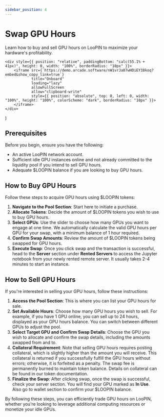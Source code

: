 ```yaml
---
sidebar_position: 4
---
```


# Swap GPU Hours

Learn how to buy and sell GPU hours on LooPIN to maximize your hardware's profitability.

    <div style={{ position: "relative", paddingBottom: "calc(55.1% + 41px)", height: 0, width: "100%", borderRadius: "10px" }}>
        <iframe src={`https://demo.arcade.software/nW1vrJa07wHDiEY38koq?embed&show_copy_link=true`}
                title="Onboard"
                loading="lazy"
                allowFullScreen
                allow="clipboard-write"
                style={{ position: "absolute", top: 0, left: 0, width: "100%", height: "100%", colorScheme: "dark", borderRadius: "10px" }}>
        </iframe>
    </div>
)

<Arcade/>

## Prerequisites

Before you begin, ensure you have the following:
- An active LooPIN network account.
- Sufficient idle GPU instances online and not already committed to the liquidity pool if you intend to sell GPU hours.
- Adequate $LOOPIN balance if you are looking to buy GPU hours.

## How to Buy GPU Hours

Follow these steps to acquire GPU hours using $LOOPIN tokens:

1. **Navigate to the Pool Section**: Start here to initiate a purchase.
2. **Allocate Tokens**: Decide the amount of $LOOPIN tokens you wish to use to buy GPU hours.
3. **Select GPUs**: Use the slider to choose how many GPUs you want to engage at one time. We automatically calculate the valid GPU hours per GPU for your swap, with a minimum balance of 1 hour required.
4. **Confirm Swap Amounts**: Review the amount of $LOOPIN tokens being swapped for GPU hours.
5. **Execute Swap**: Once you click swap and the transaction is successful, head to the **Server** section under **Rented Servers** to access the Jupyter notebook from your newly rented remote server. It usually takes 2-4 minutes to start an instance.

## How to Sell GPU Hours

If you're interested in selling your GPU hours, follow these instructions:

1. **Access the Pool Section**: This is where you can list your GPU hours for sale.
2. **Set Available Hours**: Choose how many GPU hours you wish to sell. For example, if you have 1 GPU online, you can sell up to 24 hours, displayed as your GPU hours balance. You can switch between different GPUs to adjust the pool.
3. **Select Target GPU and Confirm Swap Details**: Choose the GPU you wish to allocate and confirm the swap details, including the amounts swapped from and to.
4. **Collateral Requirement**: Note that selling GPU hours requires posting collateral, which is slightly higher than the amount you will receive. This collateral is returned if you successfully fulfill the GPU hours without errors; otherwise, it is forfeited as a penalty. The swap fee is permanently burned to maintain token balance. Details on collateral can be found in our token documentation.
5. **Finalize the Swap**: After clicking swap, once the swap is successful, check your server section. You will find your GPU marked as **In Use**. Also go to wallet section to confirm your $LOOPIN balance.

By following these steps, you can efficiently trade GPU hours on LooPIN, whether you're looking to leverage additional computing resources or monetize your idle GPUs.


